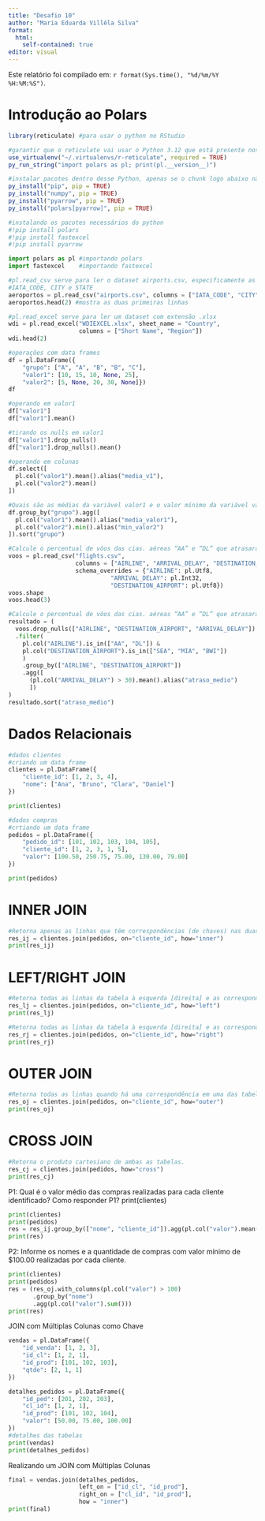 ---
title: "Desafio 10"
author: "Maria Eduarda Villéla Silva"
format:
  html:
    self-contained: true
editor: visual
---

Este relatório foi compilado em: `r format(Sys.time(), "%d/%m/%Y %H:%M:%S")`.

# Introdução ao Polars

```{r}
library(reticulate) #para usar o python no RStudio

#garantir que o reticulate vai usar o Python 3.12 que está presente nos pcs do lab
use_virtualenv("~/.virtualenvs/r-reticulate", required = TRUE)
py_run_string("import polars as pl; print(pl.__version__)")

#instalar pacotes dentro desse Python, apenas se o chunk logo abaixo não funcionar
py_install("pip", pip = TRUE)
py_install("numpy", pip = TRUE)
py_install("pyarrow", pip = TRUE)
py_install("polars[pyarrow]", pip = TRUE)
```

```{python}
#instalando os pacotes necessários do python
#!pip install polars
#!pip install fastexcel
#!pip install pyarrow
```

```{python}
import polars as pl #importando polars
import fastexcel    #importando fastexcel
```

```{python}
#pl.read_csv serve para ler o dataset airports.csv, especificamente as colunas
#IATA_CODE, CITY e STATE
aeroportos = pl.read_csv("airports.csv", columns = ["IATA_CODE", "CITY", "STATE"])
aeroportos.head(2) #mostra as duas primeiras linhas
```

```{python}
#pl.read_excel serve para ler um dataset com extensão .xlsx
wdi = pl.read_excel("WDIEXCEL.xlsx", sheet_name = "Country",
                    columns = ["Short Name", "Region"])
wdi.head(2)
```

```{python}
#operações com data frames
df = pl.DataFrame({
    "grupo": ["A", "A", "B", "B", "C"],
    "valor1": [10, 15, 10, None, 25],
    "valor2": [5, None, 20, 30, None]})
df
```

```{python}
#operando em valor1
df["valor1"]
df["valor1"].mean()

#tirando os nulls em valor1
df["valor1"].drop_nulls()
df["valor1"].drop_nulls().mean()
```

```{python}
#operando em colunas
df.select([
  pl.col("valor1").mean().alias("media_v1"),
  pl.col("valor2").mean()
])
```

```{python}
#Quais são as médias da variável valor1 e o valor mínimo da variável valor2 para cada um dos grupos definidos por grupo?
df.group_by("grupo").agg([
  pl.col("valor1").mean().alias("media_valor1"),
  pl.col("valor2").min().alias("min_valor2")
]).sort("grupo")

```


```{python}
#Calcule o percentual de vôos das cias. aéreas “AA” e “DL” que atrasaram pelo menos 30 minutos nas chegadas aos aeroportos “SEA”, “MIA” e “BWI”.
voos = pl.read_csv("flights.csv",
                   columns = ["AIRLINE", "ARRIVAL_DELAY", "DESTINATION_AIRPORT"],
                   schema_overrides = {"AIRLINE": pl.Utf8,
                             "ARRIVAL_DELAY": pl.Int32,
                             "DESTINATION_AIRPORT": pl.Utf8})
voos.shape
voos.head(3)
```


```{python}
#Calcule o percentual de vôos das cias. aéreas “AA” e “DL” que atrasaram pelo menos 30 minutos nas chegadas aos aeroportos “SEA”, “MIA” e “BWI”.
resultado = (
  voos.drop_nulls(["AIRLINE", "DESTINATION_AIRPORT", "ARRIVAL_DELAY"])
  .filter(
    pl.col("AIRLINE").is_in(["AA", "DL"]) &
    pl.col("DESTINATION_AIRPORT").is_in(["SEA", "MIA", "BWI"])
    )
    .group_by(["AIRLINE", "DESTINATION_AIRPORT"])
    .agg([
      (pl.col("ARRIVAL_DELAY") > 30).mean().alias("atraso_medio")
      ])
)
resultado.sort("atraso_medio")
```

# Dados Relacionais

```{python}
#dados clientes
#criando um data frame
clientes = pl.DataFrame({
    "cliente_id": [1, 2, 3, 4],
    "nome": ["Ana", "Bruno", "Clara", "Daniel"]
})

print(clientes)

```


```{python}
#dados compras
#crtiando um data frame
pedidos = pl.DataFrame({
    "pedido_id": [101, 102, 103, 104, 105],
    "cliente_id": [1, 2, 3, 1, 5],
    "valor": [100.50, 250.75, 75.00, 130.00, 79.00]
})

print(pedidos)

```

# INNER JOIN
```{python}
#Retorna apenas as linhas que têm correspondências (de chaves) nas duas tabelas.
res_ij = clientes.join(pedidos, on="cliente_id", how="inner")
print(res_ij)
```

# LEFT/RIGHT JOIN
```{python}
#Retorna todas as linhas da tabela à esquerda [direita] e as correspondentes da direita [esquerda] (se houver).
res_lj = clientes.join(pedidos, on="cliente_id", how="left")
print(res_lj)
```


```{python}
#Retorna todas as linhas da tabela à esquerda [direita] e as correspondentes da direita [esquerda] (se houver).
res_rj = clientes.join(pedidos, on="cliente_id", how="right")
print(res_rj)
```

# OUTER JOIN
```{python}
#Retorna todas as linhas quando há uma correspondência em uma das tabelas.
res_oj = clientes.join(pedidos, on="cliente_id", how="outer")
print(res_oj)
```

# CROSS JOIN
```{python}
#Retorna o produto cartesiano de ambas as tabelas.
res_cj = clientes.join(pedidos, how="cross")
print(res_cj)
```


P1: Qual é o valor médio das compras realizadas para cada cliente identificado?
Como responder P1?
print(clientes)
```{python}
print(clientes)
print(pedidos)
res = res_ij.group_by(["nome", "cliente_id"]).agg(pl.col("valor").mean())
print(res)
```

P2: Informe os nomes e a quantidade de compras com valor mínimo de $100.00 realizadas por cada cliente.
```{python}
print(clientes)
print(pedidos)
res = (res_oj.with_columns(pl.col("valor") > 100)
       .group_by("nome")
       .agg(pl.col("valor").sum()))
print(res)
```

JOIN com Múltiplas Colunas como Chave
```{python}
vendas = pl.DataFrame({
    "id_venda": [1, 2, 3],
    "id_cl": [1, 2, 1],
    "id_prod": [101, 102, 103],
    "qtde": [2, 1, 1]
})

detalhes_pedidos = pl.DataFrame({
    "id_ped": [201, 202, 203],
    "cl_id": [1, 2, 1],
    "id_prod": [101, 102, 104],
    "valor": [50.00, 75.00, 100.00]
})
#detalhes das tabelas
print(vendas)
print(detalhes_pedidos)
```


Realizando um JOIN com Múltiplas Colunas
```{python}
final = vendas.join(detalhes_pedidos,
                    left_on = ["id_cl", "id_prod"],
                    right_on = ["cl_id", "id_prod"],
                    how = "inner")
print(final)
```

